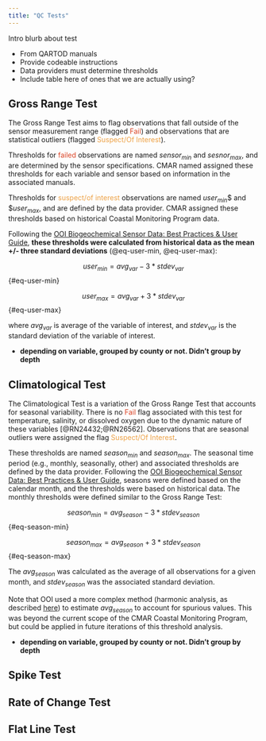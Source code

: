 ```yaml
---
title: "QC Tests"
---
```


Intro blurb about test

- From QARTOD manuals
- Provide codeable instructions
- Data providers must determine thresholds
- Include table here of ones that we are actually using?

## Gross Range Test

The Gross Range Test aims to flag observations that fall outside of the sensor measurement range (flagged [Fail]{style="color: #DB4325;"}) and observations that are statistical outliers (flagged [Suspect/Of Interest]{style="color: #EDA247;"}).

Thresholds for [failed]{style="color: #DB4325;"} observations are named $sensor_{min}$ and $sesnor_{max}$, and are determined by the sensor specifications. CMAR named assigned these thresholds for each variable and sensor based on information in the associated manuals.

Thresholds for [suspect/of interest]{style="color: #EDA247;"} observations are named $user_{min}$$ and $$user_{max}$, and are defined by the data provider. CMAR assigned these thresholds based on historical Coastal Monitoring Program data.

Following the [OOI Biogeochemical Sensor Data: Best Practices & User Guide](https://docs.google.com/document/d/19pS5V1hsKAcSaGjwfmyrmZRIJFMXNAc4B0Uo9Akvmd4/edit#heading=h.u87btnaapb66), **these thresholds were calculated from historical data as the mean +/- three standard deviations** (@eq-user-min, @eq-user-max):

$$
user_{min} = avg_{var} - 3 * stdev_{var}  
$$ {#eq-user-min}

$$
user_{max} = avg_{var} + 3 * stdev_{var}
$$ {#eq-user-max}

where $avg_{var}$ is average of the variable of interest, and $stdev_{var}$ is the standard deviation of the variable of interest.

- **depending on variable, grouped by county or not. Didn't group by depth**

## Climatological Test

The Climatological Test is a variation of the Gross Range Test that accounts for seasonal variability. There is no [Fail]{style="color: #DB4325;"} flag associated with this test for temperature, salinity, or dissolved oxygen due to the dynamic nature of these variables [@RN24432;@RN26562]. Observations that are seasonal outliers were assigned the flag [Suspect/Of Interest]{style="color: #EDA247;"}.

These thresholds are named $season_{min}$ and $season_{max}$. The seasonal time period (e.g., monthly, seasonally, other) and associated thresholds are defined by the data provider. Following the [OOI Biogeochemical Sensor Data: Best Practices & User Guide](https://docs.google.com/document/d/19pS5V1hsKAcSaGjwfmyrmZRIJFMXNAc4B0Uo9Akvmd4/edit#heading=h.u87btnaapb66), seasons were defined based on the calendar month, and the thresholds were based on historical data. The monthly thresholds were defined similar to the Gross Range Test:

$$
season_{min} = avg_{season} - 3 * stdev_{season}  
$$ {#eq-season-min}

$$
season_{max} = avg_{season} + 3 * stdev_{season}  
$$ {#eq-season-max}

The $avg_{season}$ was calculated as the average of all observations for a given month, and $stdev_{season}$ was the associated standard deviation. 

Note that OOI used a more complex method (harmonic analysis, as described [here](https://github.com/oceanobservatories/qc-lookup)) to estimate $avg_{season}$ to account for spurious values. This was beyond the current scope of the CMAR Coastal Monitoring Program, but could be applied in future iterations of this threshold analysis.

- **depending on variable, grouped by county or not. Didn't group by depth**

## Spike Test             

## Rate of Change Test    

## Flat Line Test   
